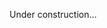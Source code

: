 
[//]: # (Code to run mc construction with SEACells for a continuous dataset)

Under construction...